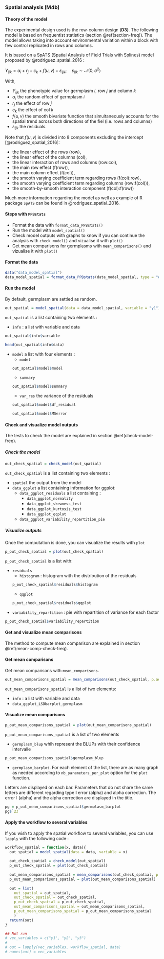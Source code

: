 ### Spatial analysis (**M4b**) {#spatial-analysis}

#### Theory of the model

The experimental design used is the row-column design (**D3**).
The following model is based on frequentist statistics (section \@ref(section-freq)).
The model allows taking into account environmental variation within a block with few control replicated in rows and columns.

It is based on a SpATS (Spatial Analysis of Field Trials with Splines) model proposed by @rodriguez_spatial_2016 :

$Y_{ijk} = \alpha_{i} + r_{j} + c_{k} + f(u,v) + \varepsilon_{ijk}; \quad \varepsilon_{ijk} \sim \mathcal{N} (0,\sigma^2)$

With,

- $Y_{ijk}$ the phenotypic value for germplasm $i$, row $j$ and column $k$
- $\alpha_{i}$ the random effect of germplasm $i$
- $r_{j}$ the effect of row $j$ 
- $c_{k}$ the effect of col $k$ 
- $f(u,v)$ the smooth bivariate function that simultaneously accounts for the spatial trend across both directions of the fiel (i.e. rows and columns)
- $\varepsilon_{ijk}$ the residuals


Note that $f(u,v)$ is divided into 8 components excluding the intercept [@rodriguez_spatial_2016]:

- the linear effect of the rows (row),
- the linear effect of the columns (col), 
- the linear interaction of rows and columns (row:col),
- the main row effect (f(row)),
- the main column effect (f(col)),
- the smooth varying coefficient term regarding rows (f(col):row),
- the smooth varying coefficient term regarding columns (row:f(col))),
- the smooth-by-smooth interaction component (f(col):f(row))

Much more information regarding the model as well as example of R package `SpATS` can be found in @rodriguez_spatial_2016.


#### Steps with `PPBstats`

- Format the data with `format_data_PPBstats()`
- Run the model with `model_spatial()`
- Check model outputs with graphs to know if you can continue the analysis with `check_model()` and vizualise it with `plot()`
- Get mean comparisons for germplasms with `mean_comparisons()` and vizualise it with `plot()`

#### Format the data

```r
data("data_model_spatial")
data_model_spatial = format_data_PPBstats(data_model_spatial, type = "data_agro")
```


#### Run the model

By default, germplasm are settled as random.

```r
out_spatial = model_spatial(data = data_model_spatial, variable = "y1")
```

`out_spatial` is a list containing two elements :

- `info` : a list with variable and data
```r
out_spatial$info$variable

head(out_spatial$info$data)
```
- `model` a list with four elements :
    - `model`
    ```r
    out_spatial$model$model
    ```
    - `summary`
    ```r
    out_spatial$model$summary
    ```
     - `var_res` the variance of the residuals
    ```r
    out_spatial$model$df_residual
    ```
    ```r
    out_spatial$model$MSerror
    ```

#### Check and visualize model outputs

The tests to check the model are explained in section \@ref(check-model-freq).

##### Check the model

```r
out_check_spatial = check_model(out_spatial)
```

`out_check_spatial` is a list containing two elements :

- `spatial` the output from the model
- `data_ggplot` a list containing information for ggplot:
    - `data_ggplot_residuals` a list containing :
        - `data_ggplot_normality`
        - `data_ggplot_skewness_test`
        - `data_ggplot_kurtosis_test`
        - `data_ggplot_qqplot`
    - `data_ggplot_variability_repartition_pie`


##### Visualize outputs

Once the computation is done, you can visualize the results with `plot`

```r
p_out_check_spatial = plot(out_check_spatial)
```

`p_out_check_spatial` is a list with:

- `residuals`
    - `histogram` : histogram with the distribution of the residuals
    ```r
    p_out_check_spatial$residuals$histogram
    ```
    - `qqplot`
    ```r
    p_out_check_spatial$residuals$qqplot
    ```

- `variability_repartition` : pie with repartition of variance for each factor
```r
p_out_check_spatial$variability_repartition
```

#### Get and visualize mean comparisons

The method to compute mean comparison are explained in section \@ref(mean-comp-check-freq).

#### Get mean comparisons

Get mean comparisons with `mean_comparisons`.

```r
out_mean_comparisons_spatial = mean_comparisons(out_check_spatial, p.adj = "bonferroni")
```

`out_mean_comparisons_spatial` is a list of two elements:

- `info` : a list with variable and data
- `data_ggplot_LSDbarplot_germplasm`

#### Visualize mean comparisons
```r
p_out_mean_comparisons_spatial = plot(out_mean_comparisons_spatial)
```

`p_out_mean_comparisons_spatial` is a list of two elements

- `germplasm_blup` whih represent the BLUPs with their confidence intervalle
```r
p_out_mean_comparisons_spatial$germplasm_blup
```

- `germplasm_barplot`. 
For each element of the list, there are as many graph as needed according to `nb_parameters_per_plot` option for the `plot` function.

Letters are displayed on each bar. Parameters that do not share the same letters are different regarding type I error (alpha) and alpha correction. 
The error I (alpha) and the alpha correction are displayed in the title. 

```r
pg = p_out_mean_comparisons_spatial$germplasm_barplot
pg$`23`
```

#### Apply the workflow to several variables

If you wish to apply the spatial workflow to several variables, you can use `lapply` with the following code :

```r
workflow_spatial = function(x, data){
  out_spatial = model_spatial(data = data, variable = x)
  
  out_check_spatial = check_model(out_spatial)
  p_out_check_spatial = plot(out_check_spatial)
  
  out_mean_comparisons_spatial = mean_comparisons(out_check_spatial, p.adj = "bonferroni")
  p_out_mean_comparisons_spatial = plot(out_mean_comparisons_spatial)
  
  out = list(
    out_spatial = out_spatial,
    out_check_spatial = out_check_spatial,
    p_out_check_spatial = p_out_check_spatial,
    out_mean_comparisons_spatial = out_mean_comparisons_spatial,
    p_out_mean_comparisons_spatial = p_out_mean_comparisons_spatial
    )
  return(out)
}

## Not run 
# vec_variables = c("y1", "y2", "y3")
#
# out = lapply(vec_variables, workflow_spatial, data)
# names(out) = vec_variables
```

